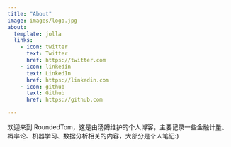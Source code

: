 ```yaml
---
title: "About"
image: images/logo.jpg
about:
  template: jolla
  links:
    - icon: twitter
      text: Twitter
      href: https://twitter.com
    - icon: linkedin
      text: LinkedIn
      href: https://linkedin.com
    - icon: github
      text: Github
      href: https://github.com

---
```


欢迎来到 RoundedTom，这是由汤姆维护的个人博客，主要记录一些金融计量、概率论、机器学习、数据分析相关的内容，大部分是个人笔记:)

